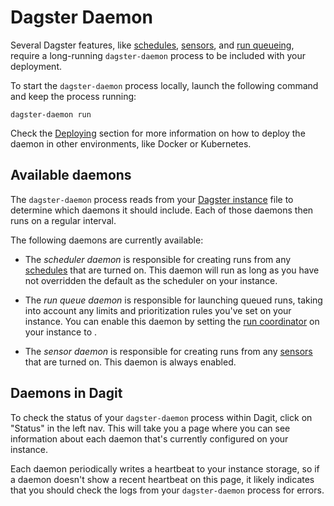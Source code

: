 
<DynamicMetaTags
  title="Dagster Daemon | Dagster"
  description="The Dagster Daemon is a long-running process that is responsible for monitoring and launching runs."
/>

# Dagster Daemon

Several Dagster features, like [schedules](/overview/schedules-sensors/schedules), [sensors](/overview/schedules-sensors/sensors),
and [run queueing](/overview/pipeline-runs/limiting-run-concurrency), require a long-running `dagster-daemon` process to be included
with your deployment.

To start the `dagster-daemon` process locally, launch the following command and keep the process running:

```shell
dagster-daemon run
```

Check the [Deploying](/deploying) section for more information on how to deploy the daemon in
other environments, like Docker or Kubernetes.

## Available daemons

The `dagster-daemon` process reads from your [Dagster instance](/overview/instances/dagster-instance) file to
determine which daemons it should include. Each of those daemons then runs on a regular interval.

The following daemons are currently available:

- The _scheduler daemon_ is responsible for creating runs from any [schedules](/overview/schedules-sensors/schedules) that
  are turned on. This daemon will run as long as you have not overridden the default <PyObject module="dagster.core.scheduler" object="DagsterDaemonScheduler" />
  as the scheduler on your instance.

- The _run queue daemon_ is responsible for launching queued runs, taking into account any limits and prioritization
  rules you've set on your instance. You can enable this daemon by setting the
  [run coordinator](/overview/pipeline-runs/run-coordinator) on your
  instance to <PyObject module="dagster.core.run_coordinator" object="QueuedRunCoordinator" />.

- The _sensor daemon_ is responsible for creating runs from any
  [sensors](/overview/schedules-sensors/sensors) that are turned on. This daemon is always enabled.

## Daemons in Dagit

To check the status of your `dagster-daemon` process within Dagit, click on "Status" in the left nav.
This will take you a page where you can see information about each daemon that's currently configured on your instance.

Each daemon periodically writes a heartbeat to your instance storage, so if a daemon doesn't show a
recent heartbeat on this page, it likely indicates that you should check the logs from your `dagster-daemon`
process for errors.
